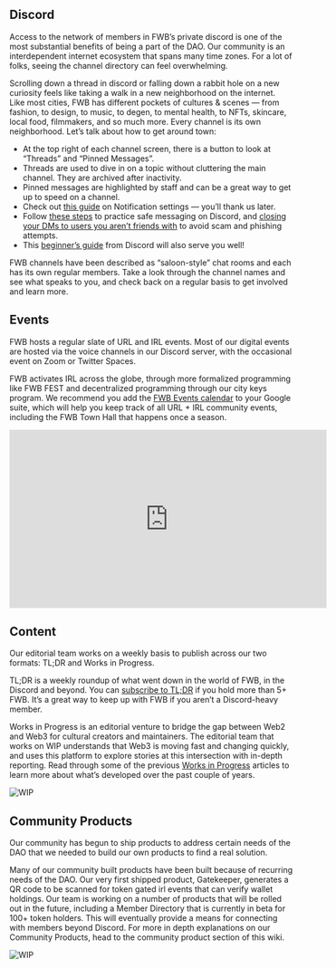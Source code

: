 ## Discord

Access to the network of members in FWB’s private discord is one of the most substantial benefits of being a part of the DAO. Our community is an interdependent internet ecosystem that spans many time zones. For a lot of folks, seeing the channel directory can feel overwhelming. 

Scrolling down a thread in discord or falling down a rabbit hole on a new curiosity feels like taking a walk in a new neighborhood on the internet.   Like most cities, FWB has different pockets of cultures & scenes — from fashion, to design, to music, to degen, to mental health, to NFTs, skincare, local food, filmmakers, and so much more. Every channel is its own neighborhood. Let’s talk about how to get around town: 
- At the top right of each channel screen, there is a button to look at “Threads” and “Pinned Messages”.
- Threads are used to dive in on a topic without cluttering the main channel. They are archived after inactivity.
- Pinned messages are highlighted by staff and can be a great way to get up to speed on a channel.
- Check out [this guide](https://support.discord.com/hc/en-us/articles/215253258-Notifications-Settings-101) on Notification settings — you’ll thank us later.
- Follow [these steps](https://www.notion.so/Setting-Up-Your-First-Ethereum-Wallet-f0ed98d1ee1247809825f6ac9b0f82e4) to practice safe messaging on Discord, and [closing your DMs to users you aren’t friends with](https://support.discord.com/hc/en-us/articles/217916488) to avoid scam and phishing attempts.
- This [beginner’s guide](https://support.discord.com/hc/en-us/articles/360045138571-Beginner-s-Guide-to-Discord) from Discord will also serve you well!

FWB channels have been described as “saloon-style” chat rooms and each has its own regular members. Take a look through the channel names and see what speaks to you, and check back on a regular basis to get involved and learn more.

## Events

FWB hosts a regular slate of URL and IRL events. Most of our digital events are hosted via the voice channels in our Discord server, with the occasional event on Zoom or Twitter Spaces. 

FWB activates IRL across the globe, through more formalized programming like FWB FEST and decentralized programming through our city keys program.  We recommend you add the [FWB Events calendar](https://calendar.google.com/calendar/embed?src=2qmoc32nlcg7ug92j91rtgrngc%40group.calendar.google.com&ctz=Europe%2FBerlin) to your Google suite, which will help you keep track of all URL + IRL community events, including the FWB Town Hall that happens once a season. 

<iframe width="560" height="315" src="https://www.youtube.com/embed/MmifS5T0yt0" title="YouTube video player" frameborder="0" allow="accelerometer; autoplay; clipboard-write; encrypted-media; gyroscope; picture-in-picture" allowfullscreen></iframe>

## Content

Our editorial team works on a weekly basis to publish across our two formats: TL;DR and Works in Progress. 

TL;DR is a weekly roundup of what went down in the world of FWB, in the Discord and beyond. You can [subscribe to TL;DR](https://www.fwb.help/tldr) if you hold more than 5+ FWB. It’s a great way to keep up with FWB if you aren’t a Discord-heavy member. 

Works in Progress is an editorial venture to bridge the gap between Web2 and Web3 for cultural creators and maintainers. The editorial team that works on WIP understands that Web3 is moving fast and changing quickly, and uses this platform to explore stories at this intersection with in-depth reporting. Read through some of the previous [Works in Progress](https://www.fwb.help/wip) articles to learn more about what’s developed over the past couple of years.

![WIP](https://github.com/friends-with-benefits/fwb-wiki/blob/main/public/Benefits3.png?raw=true)

## Community Products

Our community has begun to ship products to address certain needs of the DAO that we needed to build our own products to find a real solution. 

Many of our community built products have been built because of recurring needs of the DAO. Our very first shipped product, Gatekeeper, generates a QR code to be scanned for token gated irl events that can verify wallet holdings. Our team is working on a number of products that will be rolled out in the future, including a Member Directory that is currently in beta for 100+ token holders. This will eventually provide a means for connecting with members beyond Discord. For more in depth explanations on our Community Products, head to the community product section of this wiki. 

![WIP](https://github.com/friends-with-benefits/fwb-wiki/blob/main/public/Benefits4.png?raw=true)


